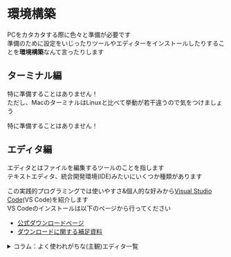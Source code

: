
# 環境構築

PCをカタカタする際に色々と準備が必要です  
準備のために設定をいじったりツールやエディターをインストールしたりすることを**環境構築**なんて言ったりします

## ターミナル編

<Tabs>

  <TabItem value="windows" label="Windows" default>

  <Windows />

  </TabItem>

  <TabItem value="mac" label="Mac">

  特に準備することはありません！  
  ただし、MacのターミナルはLinuxと比べて挙動が若干違うので気をつけましょう

  </TabItem>

  <TabItem value="linux" label="Linux">

  特に準備することはありません！

  </TabItem>

</Tabs>

## エディタ編

エディタとはファイルを編集するツールのことを指します  
テキストエディタ、統合開発環境(IDE)みたいにいくつか種類があります

この実践的プログラミングでは使いやすさ&個人的な好みから[Visual Studio Code](https://code.visualstudio.com/)(VS Code)を紹介します  
VS Codeのインストールは以下のページから行ってください

- [公式ダウンロードページ](https://code.visualstudio.com/download)
- [ダウンロードに関する補足資料](https://hackmd.io/@wX9YOe1-SXq2KK1SjrAELg/ry9mgljLc)

<details><summary>コラム：よく使われがちな(主観)エディタ一覧</summary>

- Vim
  - キーバインディングが特殊で、かなり人気
- Emacs
  - これも人気。「Vim vs Emacs」とかって調べると宗教戦争を見られる
- Neovim
  - Vimの派生。人気
- nano
  - 操作方法がわかりやすい
- Visual Studio Code
  - かなーーり人気。汎用性の塊
- Visual Studio
  - C#とかMicroSoft系との相性が良い。あとゲーム開発とかでも使われるイメージ
- IntelliJ
  - JVM系を扱うんだったらこれが使われがち。機能が豊富

他にも色々あるのでぜひ好きなエディタを使ってみてね！

ちなみに、基本的にエンジニアは好きなエディタを使ってプログラミングをし、使うエディタをどれにするかは個人の宗教によります  
道行く人に「好きなエディターはなんですか？」とかって聞くと高確率で熱弁されたりします

</details>
